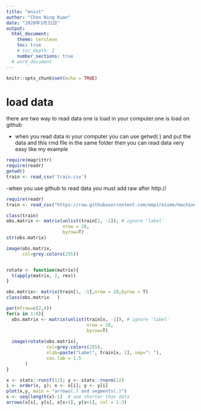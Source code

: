 ```yaml
---
title: "mnist"
author: "Chen Ning Kuan"
date: "2020年3月31日"
output: 
  html_document:
    theme: cerulean
    toc: true
    # toc_depth: 2
    number_sections: true
  # word_document
---
```


```r
knitr::opts_chunk$set(echo = TRUE)
```


# load data

there are two way to read data one is load in your computer.one is load on github

- when you read data in your computer you can use getwd( ) and put the data and this rmd file in the same folder then you can read data very easy like my example

```r
require(magrittr)
require(readr)
getwd()
train <- read_csv('train.csv')
```
-when you use github to read data you must add raw after http://

```r
require(readr)
train <- read_csv("https://raw.githubusercontent.com/empireisme/machine-learning-and-econometrics/master/train.csv")
```


```r

class(train)
obs.matrix <- matrix(unlist(train[1, -1]), # ignore 'label'
                     nrow = 28,            
                     byrow=T)
str(obs.matrix)

image(obs.matrix, 
      col=grey.colors(255))


rotate <- function(matrix){
  t(apply(matrix, 2, rev)) 
} 

obs.matrix<- matrix(train[1, -1],nrow = 28,byrow = T)
class(obs.matrix   )

par(mfrow=c(2,4))
for(x in 1:8){
  obs.matrix <- matrix(unlist(train[x, -1]), # ignore 'label'
                              nrow = 28,            
                              byrow=T)
         
  image(rotate(obs.matrix),
               col=grey.colors(255),
               xlab=paste("Label", train[x, 1], sep=": "),
               cex.lab = 1.5
       )
}

```

```r
x <- stats::runif(12); y <- stats::rnorm(12)
i <- order(x, y); x <- x[i]; y <- y[i]
plot(x,y, main = "arrows(.) and segments(.)")
s <- seq(length(x)-1)  # one shorter than data
arrows(x[s], y[s], x[s+1], y[s+1], col = 1:3)
```

